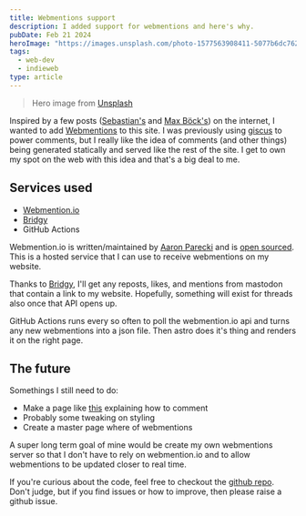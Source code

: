 ```yaml
---
title: Webmentions support
description: I added support for webmentions and here's why.
pubDate: Feb 21 2024
heroImage: "https://images.unsplash.com/photo-1577563908411-5077b6dc7624?q=80&w=2970&auto=format&fit=crop&ixlib=rb-4.0.3&ixid=M3wxMjA3fDB8MHxwaG90by1wYWdlfHx8fGVufDB8fHx8fA%3D%3D"
tags:
  - web-dev
  - indieweb
type: article
---
```


> Hero image from [Unsplash](https://unsplash.com/photos/three-crumpled-yellow-papers-on-green-surface-surrounded-by-yellow-lined-papers-V5vqWC9gyEU)

Inspired by a few posts ([Sebastian's](https://sebastiandedeyne.com/adding-webmentions-to-my-blog/) and [Max Böck's](https://mxb.dev/blog/using-webmentions-on-static-sites/)) on the internet, I wanted to add [Webmentions]() to this site. I was previously using [giscus](https://github.com/giscus/giscus) to power comments, but I really like the idea of comments (and other things) being generated statically and served like the rest of the site. I get to own my spot on the web with this idea and that's a big deal to me.

## Services used

- [Webmention.io](https://webmention.io/)
- [Bridgy](https://brid.gy/)
- GitHub Actions

Webmention.io is written/maintained by [Aaron Parecki](https://aaronparecki.com/) and is [open sourced](https://github.com/aaronpk/webmention.io). This is a hosted service that I can use to receive webmentions on my website.

Thanks to [Bridgy](https://brid.gy/), I'll get any reposts, likes, and mentions from mastodon that contain a link to my website. Hopefully, something will exist for threads also once that API opens up.

GitHub Actions runs every so often to poll the webmention.io api and turns any new webmentions into a json file. Then astro does it's thing and renders it on the right page.

## The future

Somethings I still need to do:

- Make a page like [this](https://barryfrost.com/2015/01/how-to-comment) explaining how to comment
- Probably some tweaking on styling
- Create a master page where of webmentions

A super long term goal of mine would be create my own webmentions server so that I don't have to rely on webmention.io and to allow webmentions to be updated closer to real time.

If you're curious about the code, feel free to checkout the [github repo](https://github.com/heyjaywilson/heyjaywilsoncom). Don't judge, but if you find issues or how to improve, then please raise a github issue.